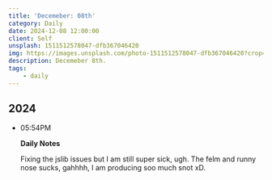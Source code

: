 ```yaml
---
title: 'Decemeber: 08th'
category: Daily
date: 2024-12-08 12:00:00
client: Self
unsplash: 1511512578047-dfb367046420
img: https://images.unsplash.com/photo-1511512578047-dfb367046420?crop=entropy&cs=srgb&fm=jpg&ixid=MnwzNjM5Nzd8MHwxfHJhbmRvbXx8fHx8fHx8fDE2ODE3NDg2ODY&ixlib=rb-4.0.3&q=85
description: Decemeber 8th.
tags:
    - daily
---
```



## 2024

-   05:54PM

    **Daily Notes**

    Fixing the jslib issues but I am still super sick, ugh.
    The felm and runny nose sucks, gahhhh, I am producing soo much snot xD.